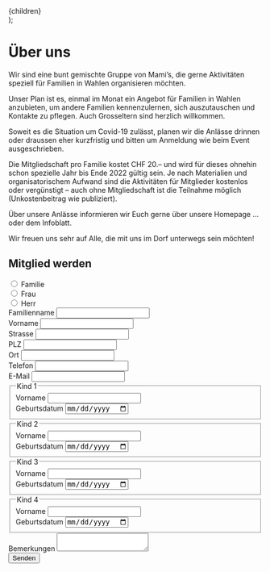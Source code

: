 
  <Layout>
    <Seo
      title="Über uns | Familienverein Wahlen"
      description="Wir sind eine bunt gemischte Gruppe von Mami’s, die gerne Aktivitäten speziell für Familien in Wahlen organisieren möchten."
    />
    <div class="container">{children}</div>
  </Layout>
);

# Über uns

Wir sind eine bunt gemischte Gruppe von Mami’s, die gerne Aktivitäten speziell für Familien in Wahlen organisieren möchten.

Unser Plan ist es, einmal im Monat ein Angebot für Familien in Wahlen anzubieten, um andere Familien kennenzulernen, sich auszutauschen und Kontakte zu pflegen. Auch Grosseltern sind herzlich willkommen.

Soweit es die Situation um Covid-19 zulässt, planen wir die Anlässe drinnen oder draussen eher kurzfristig und bitten um Anmeldung wie beim Event ausgeschrieben.

Die Mitgliedschaft pro Familie kostet CHF 20.– und wird für dieses ohnehin schon spezielle Jahr bis Ende 2022 gültig sein. Je nach Materialien und organisatorischem Aufwand sind die Aktivitäten für Mitglieder kostenlos oder vergünstigt – auch ohne Mitgliedschaft ist die Teilnahme möglich (Unkostenbeitrag wie publiziert).

Über unsere Anlässe informieren wir Euch gerne über unsere Homepage … oder dem Infoblatt.

Wir freuen uns sehr auf Alle, die mit uns im Dorf unterwegs sein möchten!

<div class="formContainer">
  <form id="anmeldung" name="anmeldung" method="POST" data-netlify="true">
    <h2 id="anmeldung" class="formElement4-4 color-one">
      Mitglied werden
    </h2>
    <div class="formElement4-4">
      <div class="control">
        <input id="familie" name="anrede" type="radio" />
        <label for="familie">Familie</label>
      </div>
      <div class="control">
        <input id="frau" name="anrede" type="radio" />
        <label for="frau">Frau</label>
      </div>
      <div class="control">
        <input id="herr" name="anrede" type="radio" />
        <label for="herr">Herr</label>
      </div>
    </div>
    <div class="formElement2-4">
      <label for="name">Familienname</label>
      <input id="name" type="text" />
    </div>
    <div class="formElement2-4">
      <label for="vorname">Vorname</label>
      <input id="vorname" type="text" />
    </div>
    <div class="formElement4-4">
      <label for="strasse">Strasse</label>
      <input id="strasse" type="text" />
    </div>
    <div class="formElement1-4">
      <label for="plz">PLZ</label>
      <input id="plz" type="text" pattern="[0-9]*" />
    </div>
    <div class="formElement3-4">
      <label for="ort">Ort</label>
      <input name="ort" type="text" />
    </div>
    <div class="formElement2-4">
      <label for="telefon">Telefon</label>
      <input name="telefon" type="tel" />
    </div>
    <div class="formElement2-4">
      <label for="mail">E-Mail</label>
      <input name="mail" type="email" />
    </div>
    <fieldset class="kind">
      <legend>Kind 1</legend>
      <div class="formElement2-4">
        <label for="nameKind1">Vorname</label>
        <input name="nameKind1" type="text" />
      </div>
      <div class="formElement2-4">
        <label for="gebKind1">Geburtsdatum</label>
        <input name="gebKind1" type="date" />
      </div>
    </fieldset>
    <fieldset class="kind">
      <legend>Kind 2</legend>
      <div class="formElement2-4">
        <label for="nameKind2">Vorname</label>
        <input name="nameKind2" type="text" />
      </div>
      <div class="formElement2-4">
        <label for="gebKind2">Geburtsdatum</label>
        <input name="gebKind2" type="date" />
      </div>
    </fieldset>
    <fieldset class="kind">
      <legend>Kind 3</legend>
      <div class="formElement2-4">
        <label for="nameKind3">Vorname</label>
        <input name="nameKind3" type="text" />
      </div>
      <div class="formElement2-4">
        <label for="gebKind3">Geburtsdatum</label>
        <input name="gebKind3" type="date" />
      </div>
    </fieldset>
    <fieldset class="kind">
      <legend>Kind 4</legend>
      <div class="formElement2-4">
        <label for="nameKind4">Vorname</label>
        <input name="nameKind4" type="text" />
      </div>
      <div class="formElement2-4">
        <label for="gebKind4">Geburtsdatum</label>
        <input name="gebKind4" type="date" />
      </div>
    </fieldset>
      <div class="formElement4-4">
        <label for="bemerkungen">Bemerkungen </label>
        <textarea id="bemerkungen"></textarea>
      </div>
    <div class="formElement4-4">
      <button type="submit">Senden</button>
    </div>

  </form>
</div>
